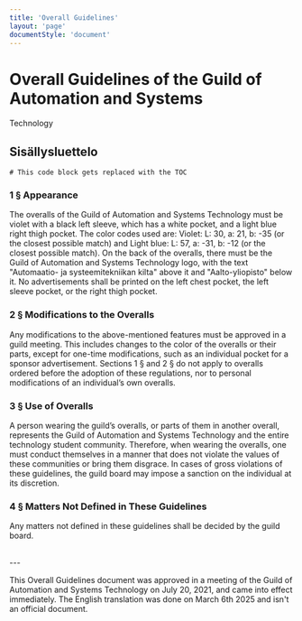 ```yaml
---
title: 'Overall Guidelines'
layout: 'page'
documentStyle: 'document'
---
```


# Overall Guidelines of the Guild of Automation and Systems
Technology
## Sisällysluettelo

```toc
# This code block gets replaced with the TOC
```

### 1 § Appearance

The overalls of the Guild of Automation and Systems Technology must be violet with a
black left sleeve, which has a white pocket, and a light blue right thigh pocket. The color
codes used are: Violet: L: 30, a: 21, b: -35 (or the closest possible match) and Light blue:
L: 57, a: -31, b: -12 (or the closest possible match). On the back of the overalls, there
must be the Guild of Automation and Systems Technology logo, with the text
"Automaatio- ja systeemitekniikan kilta" above it and "Aalto-yliopisto" below it. No
advertisements shall be printed on the left chest pocket, the left sleeve pocket, or the
right thigh pocket.

### 2 § Modifications to the Overalls

Any modifications to the above-mentioned features must be approved in a guild
meeting. This includes changes to the color of the overalls or their parts, except for
one-time modifications, such as an individual pocket for a sponsor advertisement.
Sections 1 § and 2 § do not apply to overalls ordered before the adoption of these
regulations, nor to personal modifications of an individual’s own overalls.

### 3 § Use of Overalls

A person wearing the guild’s overalls, or parts of them in another overall, represents the
Guild of Automation and Systems Technology and the entire technology student
community. Therefore, when wearing the overalls, one must conduct themselves in a
manner that does not violate the values of these communities or bring them disgrace.
In cases of gross violations of these guidelines, the guild board may impose a sanction
on the individual at its discretion.

### 4 § Matters Not Defined in These Guidelines

Any matters not defined in these guidelines shall be decided by the guild board.

<br />
---

This Overall Guidelines document was approved in a meeting of the Guild of
Automation and Systems Technology on July 20, 2021, and came into effect
immediately. The English translation was done on March 6th 2025 and isn't an official
document.